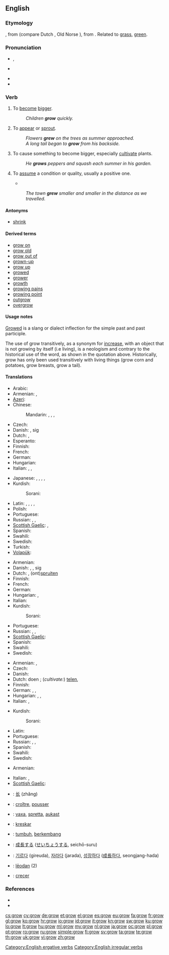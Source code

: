 ==English==

===Etymology===
{{etyl|ang}} {{term|growan|grōwan|lang=ang}}, from {{proto|Germanic|grōanan}} (compare Dutch {{term|groeien|lang=nl}}, Old Norse {{term|gróa|lang=non}}), from {{proto|Indo-European|gʰreH₁-}}. Related to [[grass]], [[green]].

===Pronunciation===
* {{a|UK}} {{IPA|/ɡɹəʊ/}}, {{SAMPA|/gr@U/}}
* {{a|US}} {{IPA|/ɡɹoʊ/}}
* {{audio|en-us-grow.ogg|Audio (US)}}
* {{rhymes|əʊ}}

===Verb===
{{en-verb|grows|growing|grew|grown}}

# {{intransitive}} To [[become]] [[bigger]].
#: ''Children '''grow''' quickly.''
# {{intransitive}} To [[appear]] or [[sprout]].
#: ''Flowers '''grew''' on the trees as summer approached.''
#: ''A long tail began to '''grow''' from his backside.''
# {{transitive}} To cause something to become bigger, especially [[cultivate]] plants.
#: ''He '''grows''' peppers and squash each summer in his garden.''
# {{intransitive}} To [[assume]] a condition or quality, usually a positive one.
#*{{quote-news
|year=2011
|date=March 01
|author=Peter Roff
|title=Another Foolish Move By Congress
|work=Fox News
|url=http://www.foxnews.com/opinion/2011/03/01/foolish-congress/
|passage=''The Bush administration – which sought to '''grow''' the number of fisheries managed under a program known as “catch shares”...''}}
#: ''The town '''grew''' smaller and smaller in the distance as we travelled.''


====Antonyms====
* [[shrink]]

====Derived terms====
* [[grow on]]
* [[grow old]]
* [[grow out of]]
* [[grown-up]]
* [[grow up]]
* [[growed]]
* [[grower]]
* [[growth]] {{pos_n}}
* [[growing pains]]
* [[growing point]]
* [[outgrow]]
* [[overgrow]]

====Usage notes====
[[growed|Growed]] is a slang or dialect inflection for the simple past and past participle.

The use of grow transitively, as a synonym for [[increase]], with an object that is not growing by itself (i.e  living), is a neologism and contrary to the historical use of the word, as shown in the quotation above. Historically, grow has only been used transitively with living things (grow corn and potatoes, grow breasts, grow a tail).

====Translations====
{{trans-top|(''intransitive'') to become bigger}}
* Arabic: {{t|ar|نمى|tr=namaa}}
* Armenian: {{t-|hy|մեծանալ|tr=meçanal}},  {{t+|hy|աճել|tr=ač̣el}}
* [[Azeri]]: {{t|az|böyümək}}
* Chinese:
*: Mandarin: {{t-|cmn|生長|sc=Hans}},  {{t|cmn|生长 |tr=shēngzhǎng|sc=Hans}},  {{t-|cmn|長|sc=Hans}},  {{t-|cmn|长|tr=zhǎng|sc=Hans}}
* Czech: {{t+|cs|růst}}
* Danish: {{t-|da|vokse}}, {{t|da|udvikle}} sig
* Dutch: {{t+|nl|groeien}}, {{t+|nl|wassen}}
* Esperanto: {{t|eo|kreski}}
* Finnish: {{t+|fi|kasvaa}}
* French: {{t+|fr|grandir}}
* German: {{t+|de|wachsen}}
* Hungarian: {{t+|hu|nő}}
* Italian: {{t+|it|crescere}}, {{t|it|ingrossarsi}}, {{t|it|svilupparsi}}
{{trans-mid}}
* Japanese: {{t|ja|成長する|tr=seichō-suru}},  {{t|ja|生長する|tr=seichō-suru}},  {{t|ja|育つ|tr=sodatsu}},  {{t|ja|生える|tr=haeru}},  {{t-|ja|増大する|tr=sōdai-suru}}
* Kurdish:
*: Sorani: {{t|ku|گه‌وره‌بوون|tr=gawra boon|sc=ku-Arab}}
* Latin: {{t+|la|cresco}}, {{t|la|alesco}}, {{t|la|alo}}, {{t|la|adolesco}}, {{t|la|grandesco}}
* Polish: {{t+|pl|rosnąć}}
* Portuguese: {{t|pt|crescer}}
* Russian: {{t+|ru|расти|tr=rastí}} {{impf}}, {{t|ru|вырастать|tr=varastát'}} {{impf}}, {{t+|ru|вырасти|tr=výrasti}} {{pf.}}
* [[Scottish Gaelic]]: {{t|gd|fàs}}, {{t|gd|cinn}}
* Spanish: {{t+|es|crecer}}
* Swahili: {{t+|sw|kukuza|xs=Swahili}}
* Swedish: {{t+|sv|växa}}
* Turkish: {{t|tr|büyümek}}
* [[Volapük]]: {{t|vo|glofön}}
{{trans-bottom}}

{{trans-top|(''intransitive'') to appear or sprout}}
* Armenian: {{t+|hy|աճել|tr=ač̣el}}
* Danish: {{t-|da|vokse}}, {{t|da|gro}}, {{t|da|udvikle}} sig
* Dutch: {{t+|nl|groeien}}, (ont)[[spruiten]]
* Finnish: {{t+|fi|kasvaa}}
* French: {{t+|fr|pousser}}
* German: {{t+|de|wachsen}}
* Hungarian: {{t+|hu|nő}}, {{t+|hu|növekszik}}
* Italian: {{t-|it|spuntare}}
* Kurdish:
*: Sorani: {{t|ku|ده‌رچوون|tr=darchoon|sc=ku-Arab}}
{{trans-mid}}
* Portuguese: {{t|pt|crescer}}
* Russian: {{t+|ru|расти|tr=rastí}} {{impf}}, {{t|ru|вырастать|tr=varastát'}} {{impf}}, {{t+|ru|вырасти|tr=výrasti}} {{pf.}}
* [[Scottish Gaelic]]: {{t|gd|fàs}}
* Spanish: {{t+|es|crecer}}
* Swahili: {{t+|sw|kukuza|xs=Swahili}}
* Swedish: {{t+|sv|växa}}
{{trans-bottom}}

{{trans-top|(''transitive'') to cause something to become bigger}}
* Armenian: {{t|hy|մեծացնել|tr=meçac’nel}},  {{t|hy|աճեցնել|tr=ač̣ec’nel}}
* Czech: {{t-|cs|pěstovat}}
* Danish: {{t+|da|dyrke}}
* Dutch: doen {{t+|nl|groeien}}; (''cultivate:'') [[telen]], {{t+|nl|kweken}}
* Finnish: {{t+|fi|kasvattaa}}
* German: {{t+|de|anbauen}}, {{t+|de|ziehen}}, {{t+|de|züchten}}
* Hungarian: {{t+|hu|termel}}, {{t+|hu|termeszt}}, {{t|hu|növeszt}}
* Italian: {{t+|it|coltivare}}, {{t|it|crescere}}
{{trans-mid}}
* Kurdish:
*: Sorani: {{t|ku|ڕواندن|tr=RwAndin|sc=ku-Arab}}
* Latin: {{t|la|grandesco}}
* Portuguese: {{t+|pt|cultivar}}
* Russian: {{t|ru|растить|tr=rastít'}} {{impf}}, {{t|ru|выращивать|tr=varáščivat'}} {{impf}}, {{t+|ru|вырастить|tr=výrastit'}} {{pf.}}
* Spanish: {{t+|es|cultivar}}
* Swahili: {{t+|sw|kukuza|xs=Swahili}}
* Swedish: {{t|sv|odla}}
{{trans-bottom}}
{{trans-top|to assume a condition or quality }}
* Armenian: {{t-|hy|դառնալ|tr=daṙnal}}
{{trans-mid}}
* Italian: {{t|it|diventare}}, {{t|it|apparire}}
* [[Scottish Gaelic]]: {{t|gd|fàs}}
{{trans-bottom}}
{{checktrans-top}}
* {{ttbc|zh}}: [[长]] (zhăng)
* {{ttbc|fr}}: [[croître]], [[pousser]]
* {{ttbc|is}}: [[vaxa]], [[spretta]], [[aukast]]
* {{ttbc|io}}: [[kreskar]]
* {{ttbc|id}}: [[tumbuh]], [[kembang|berkembang]]
* {{ttbc|ja}}: [[成長]]する ([[せいちょう]]する, seichō-suru)
* {{ttbc|ko}}: [[기르다]] (gireuda), [[자라다]] (jarada), [[성장하다]] ([[成長]]하다, seongjang-hada)
* {{ttbc|ang}}: [[leodan|lēodan]] (2)
* {{ttbc|es}}: [[crecer]]
{{trans-bottom}}

===References===
* {{R:Century 1911}}
* {{R:Webster 1913}}

[[Category:English ergative verbs]]
[[Category:English irregular verbs]]

[[cs:grow]]
[[cy:grow]]
[[de:grow]]
[[et:grow]]
[[el:grow]]
[[es:grow]]
[[eu:grow]]
[[fa:grow]]
[[fr:grow]]
[[gl:grow]]
[[ko:grow]]
[[hr:grow]]
[[io:grow]]
[[id:grow]]
[[it:grow]]
[[kn:grow]]
[[sw:grow]]
[[ku:grow]]
[[lo:grow]]
[[lt:grow]]
[[hu:grow]]
[[ml:grow]]
[[my:grow]]
[[nl:grow]]
[[ja:grow]]
[[oc:grow]]
[[pl:grow]]
[[pt:grow]]
[[ro:grow]]
[[ru:grow]]
[[simple:grow]]
[[fi:grow]]
[[sv:grow]]
[[ta:grow]]
[[te:grow]]
[[th:grow]]
[[uk:grow]]
[[vi:grow]]
[[zh:grow]]